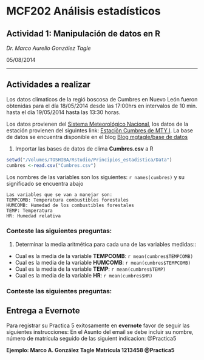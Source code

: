 
# MCF202 Análisis estadísticos
## Actividad 1: Manipulación de datos en R

_Dr. Marco Aurelio González Tagle_ 

05/08/2014

-------------------


## Actividades a realizar

Los datos climaticos de la regió boscosa  de Cumbres en Nuevo León fueron obtenidas para el día 18/05/2014 desde las 17:00hrs en intervalos de 10 min. hasta el día 19/05/2014 hasta las 13:30 horas. 

Los datos provienen del [Sistema Meteorológico Nacional](http://smn.cna.gob.mx/emas/), los datos de la estación provienen del siguintes link: [Estación Cumbres de MTY I](http://smn.cna.gob.mx/emas/txt/NL10_10M.TXT). La base de datos se encuentra disponible en el blog [Blog mgtagle/base de datos](http://wp.me/p145K0-7s)

1. Importar las bases de datos de clima **Cumbres.csv** a R
```r
setwd("/Volumes/TOSHIBA/Rstudio/Principios_estadistica/Data")
cumbres <-read.csv("Cumbres.csv")
```

Los nombres de las variables son los siguientes: `r names(cumbres)` y su significado se encuentra abajo

```
Las variables que se van a manejar son: 
TEMPCOMB: Temperatura combustibles forestales
HUMCOMB: Humedad de los combustibles forestales
TEMP: Temperatura
HR: Humedad relativa
```

### Conteste las siguientes preguntas:

1. Determinar la media aritmética para cada una de las variables medidas::
  * Cual es la media de la variable **TEMPCOMB**: `r mean(cumbres$TEMPCOMB)`
  * Cual es la media de la variable **HUMCOMB**: `r mean(cumbres$TEMPCOMB)`
  * Cual es la media de la variable **TEMP**: `r mean(cumbres$TEMP)`
  * Cual es la media de la variable **HR**: `r mean(cumbres$HR)`


### Conteste las siguientes preguntas:

## Entrega a Evernote 
Para registrar su Practica 5 exitosamente en **evernote** favor de seguir las siguientes instrucciones:
En el Asunto del email se debe incluir su nombre, número de matrícula seguido de las siguient indicacion: @Practica5 

**Ejemplo: Marco A. González Tagle Matricula 1213458 @Practica5**

